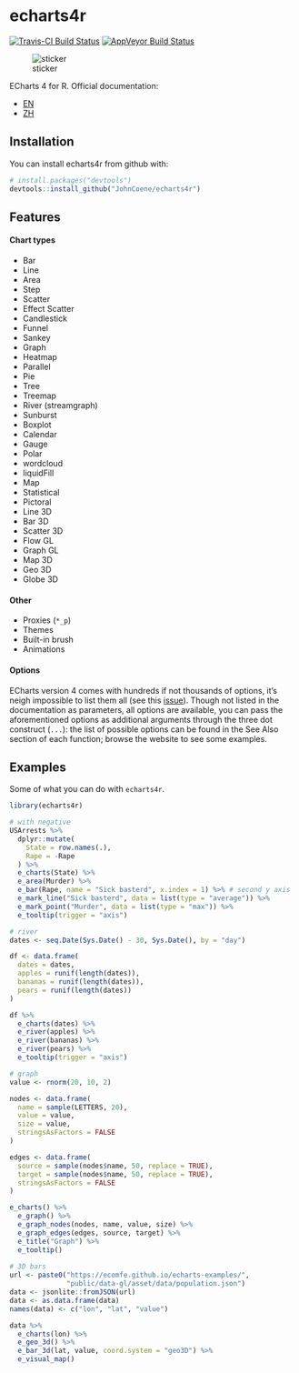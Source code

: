 # echarts4r

[![Travis-CI Build Status](https://travis-ci.org/JohnCoene/echarts4r.svg?branch=master)](https://travis-ci.org/JohnCoene/echarts4r) [![AppVeyor Build Status](https://ci.appveyor.com/api/projects/status/github/JohnCoene/echarts4r?branch=master&svg=true)](https://ci.appveyor.com/project/JohnCoene/echarts4r)

![sticker](https://raw.githubusercontent.com/JohnCoene/echarts4r/master/man/figures/logo.png)

ECharts 4 for R. Official documentation:

* [EN](https://ecomfe.github.io/echarts-doc/public/en/index.html)
* [ZH](http://echarts.baidu.com/index.html)

## Installation

You can install echarts4r from github with:

```r
# install.packages("devtools")
devtools::install_github("JohnCoene/echarts4r")
```

## Features

#### Chart types

* Bar
* Line
* Area
* Step
* Scatter
* Effect Scatter
* Candlestick
* Funnel
* Sankey
* Graph
* Heatmap
* Parallel
* Pie
* Tree
* Treemap
* River (streamgraph)
* Sunburst
* Boxplot
* Calendar
* Gauge
* Polar 
* wordcloud 
* liquidFill 
* Map
* Statistical
* Pictoral
* Line 3D
* Bar 3D
* Scatter 3D
* Flow GL
* Graph GL
* Map 3D
* Geo 3D
* Globe 3D

#### Other

* Proxies (`*_p`)
* Themes
* Built-in brush
* Animations

#### Options

ECharts version 4 comes with hundreds if not thousands of options, it's neigh impossible to list them all (see this [issue](https://github.com/JohnCoene/echarts4r/issues/1)). Though not listed in the documentation as parameters, all options are available, you can pass the aforementioned options as additional arguments through the three dot construct (`...`): the list of possible options can be found in the See Also section of each function; browse the website to see some examples.

## Examples

Some of what you can do with `echarts4r`.

```r
library(echarts4r)

# with negative
USArrests %>% 
  dplyr::mutate(
    State = row.names(.),
    Rape = -Rape
  ) %>% 
  e_charts(State) %>% 
  e_area(Murder) %>%
  e_bar(Rape, name = "Sick basterd", x.index = 1) %>% # second y axis 
  e_mark_line("Sick basterd", data = list(type = "average")) %>% 
  e_mark_point("Murder", data = list(type = "max")) %>% 
  e_tooltip(trigger = "axis")

# river
dates <- seq.Date(Sys.Date() - 30, Sys.Date(), by = "day")

df <- data.frame(
  dates = dates,
  apples = runif(length(dates)),
  bananas = runif(length(dates)),
  pears = runif(length(dates))
)

df %>% 
  e_charts(dates) %>% 
  e_river(apples) %>% 
  e_river(bananas) %>% 
  e_river(pears) %>% 
  e_tooltip(trigger = "axis")

# graph
value <- rnorm(20, 10, 2)

nodes <- data.frame(
  name = sample(LETTERS, 20),
  value = value,
  size = value,
  stringsAsFactors = FALSE
)

edges <- data.frame(
  source = sample(nodes$name, 50, replace = TRUE),
  target = sample(nodes$name, 50, replace = TRUE),
  stringsAsFactors = FALSE
)

e_charts() %>% 
  e_graph() %>% 
  e_graph_nodes(nodes, name, value, size) %>% 
  e_graph_edges(edges, source, target) %>% 
  e_title("Graph") %>% 
  e_tooltip()
  
# 3D bars
url <- paste0("https://ecomfe.github.io/echarts-examples/",
              "public/data-gl/asset/data/population.json")
data <- jsonlite::fromJSON(url)
data <- as.data.frame(data)
names(data) <- c("lon", "lat", "value")

data %>% 
  e_charts(lon) %>% 
  e_geo_3d() %>% 
  e_bar_3d(lat, value, coord.system = "geo3D") %>% 
  e_visual_map()
```
